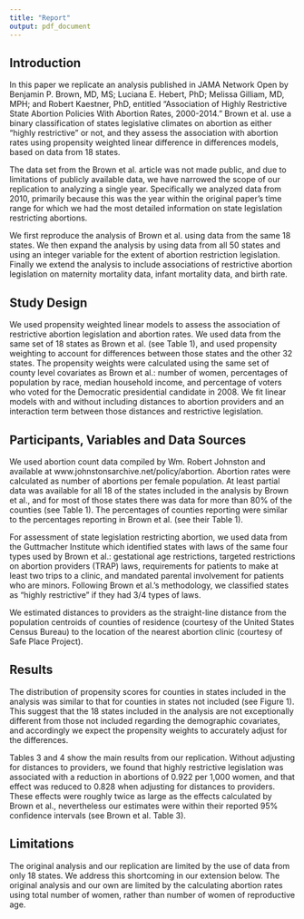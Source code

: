 ```yaml
---
title: "Report"
output: pdf_document
---
```



## Introduction

In this paper we replicate an analysis published in JAMA Network Open by Benjamin P. Brown, MD, MS; Luciana E. Hebert, PhD; Melissa Gilliam, MD, MPH;  and Robert Kaestner, PhD, entitled "Association of Highly Restrictive State Abortion Policies With Abortion Rates, 2000-2014."  Brown et al. use a binary classification of states legislative climates on abortion as either "highly restrictive" or not, and they assess the association with abortion rates using propensity weighted linear difference in differences models, based on data from 18 states.

The data set from the Brown et al. article was not made public, and due to limitations of publicly available data, we have narrowed the scope of our replication to analyzing a single year. Specifically we analyzed data from 2010, primarily because this was the year within the original paper's time range for which we had the most detailed information on state legislation restricting abortions.

We first reproduce the analysis of Brown et al. using data from the same 18 states.  We then expand the analysis by using data from all 50 states and using an integer variable for the extent of abortion restriction legislation. Finally we extend the analysis to include associations of restrictive abortion legislation on  maternity mortality data, infant mortality data, and birth rate.


## Study Design

We used propensity weighted linear models to assess the association of restrictive abortion legislation and abortion rates.  We used data from the same set of 18 states as Brown et al. (see Table 1), and used propensity weighting to account for differences between those states and the other 32 states.  The propensity weights were calculated using the same set of county level covariates as Brown et al.: number of women, percentages of population by race, median household income, and percentage of voters who voted for the Democratic presidential candidate in 2008. We fit linear models with and without including distances to abortion providers and an interaction term between those distances and restrictive legislation.

## Participants, Variables and Data Sources

We used abortion count data compiled by Wm. Robert Johnston and available at www.johnstonsarchive.net/policy/abortion.  Abortion rates were calculated as number of abortions per female population. At least partial data was available for all 18 of the states included in the analysis by Brown et al., and for most of those states there was data for more than 80% of the counties (see Table 1).  The percentages of counties reporting were similar to the percentages reporting in Brown et al. (see their Table 1).

For assessment of state legislation restricting abortion, we used data from the Guttmacher Institute which identified states with laws of the same four types used by Brown et al.: gestational age restrictions, targeted restrictions on abortion providers (TRAP) laws, requirements for patients to make at least two trips to a clinic, and mandated parental involvement for patients who are minors. Following Brown et al.'s methodology, we classified states as "highly restrictive" if they had 3/4 types of laws. 

We estimated distances to providers as the straight-line distance from the population centroids of counties of residence (courtesy of the United States Census Bureau) to the location of the nearest abortion clinic (courtesy of Safe Place Project).

## Results

The distribution of propensity scores for counties in states included in the analysis was similar to that for counties in states not included (see Figure 1).  This suggest that the 18 states included in the analysis are not exceptionally different from those not included regarding the demographic covariates, and accordingly we expect the propensity weights to accurately adjust for the differences.

Tables 3 and 4 show the main results from our replication.  Without adjusting for distances to providers, we found that highly restrictive legislation was associated with a  reduction in abortions of 0.922 per 1,000 women, and that effect was reduced to 0.828 when adjusting for distances to providers.  These effects were roughly twice as large as the effects calculated by Brown et al., nevertheless our estimates were within their reported 95% confidence intervals (see Brown et al. Table 3).

## Limitations

The original analysis and our replication are limited by the use of data from only 18 states.  We address this shortcoming in our extension below.  The original analysis and our own are limited by the calculating abortion rates using total number of women, rather than number of women of reproductive age.








